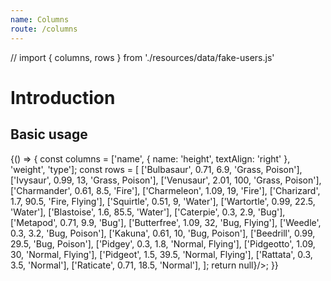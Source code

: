 ```yaml
---
name: Columns
route: /columns
---
```


// import { columns, rows } from './resources/data/fake-users.js'


# Introduction


## Basic usage

<Playground>
{() => {
  const columns = ['name', { name: 'height', textAlign: 'right' }, 'weight', 'type'];
  const rows = [
    ['Bulbasaur', 0.71, 6.9, 'Grass, Poison'], 
    ['Ivysaur', 0.99, 13, 'Grass, Poison'], 
    ['Venusaur', 2.01, 100, 'Grass, Poison'], 
    ['Charmander', 0.61, 8.5, 'Fire'], 
    ['Charmeleon', 1.09, 19, 'Fire'], 
    ['Charizard', 1.7, 90.5, 'Fire, Flying'], 
    ['Squirtle', 0.51, 9, 'Water'], 
    ['Wartortle', 0.99, 22.5, 'Water'], 
    ['Blastoise', 1.6, 85.5, 'Water'], 
    ['Caterpie', 0.3, 2.9, 'Bug'], 
    ['Metapod', 0.71, 9.9, 'Bug'], 
    ['Butterfree', 1.09, 32, 'Bug, Flying'], 
    ['Weedle', 0.3, 3.2, 'Bug, Poison'], 
    ['Kakuna', 0.61, 10, 'Bug, Poison'], 
    ['Beedrill', 0.99, 29.5, 'Bug, Poison'], 
    ['Pidgey', 0.3, 1.8, 'Normal, Flying'], 
    ['Pidgeotto', 1.09, 30, 'Normal, Flying'], 
    ['Pidgeot', 1.5, 39.5, 'Normal, Flying'], 
    ['Rattata', 0.3, 3.5, 'Normal'], 
    ['Raticate', 0.71, 18.5, 'Normal'],
  ];
  return <WindowTable columns={columns} rows={rows} checkbox onColumnResizeEnd={() => null}/>;
}}
</Playground>

